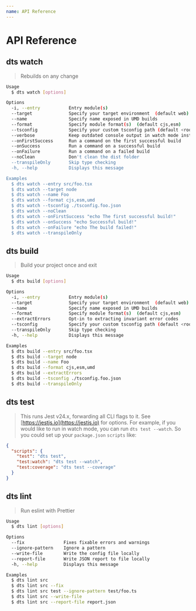 ```yaml
---
name: API Reference
---
```


# API Reference

## dts watch
>  Rebuilds on any change

```sh
Usage
  $ dts watch [options]

Options
  -i, --entry           Entry module(s)
  --target              Specify your target environment  (default web)
  --name                Specify name exposed in UMD builds
  --format              Specify module format(s)  (default cjs,esm)
  --tsconfig            Specify your custom tsconfig path (default <root-folder>/tsconfig.json)
  --verbose             Keep outdated console output in watch mode instead of clearing the screen
  --onFirstSuccess      Run a command on the first successful build
  --onSuccess           Run a command on a successful build
  --onFailure           Run a command on a failed build
  --noClean             Don't clean the dist folder
  --transpileOnly       Skip type checking
  -h, --help            Displays this message

Examples
  $ dts watch --entry src/foo.tsx
  $ dts watch --target node
  $ dts watch --name Foo
  $ dts watch --format cjs,esm,umd
  $ dts watch --tsconfig ./tsconfig.foo.json
  $ dts watch --noClean
  $ dts watch --onFirstSuccess "echo The first successful build!"
  $ dts watch --onSuccess "echo Successful build!"
  $ dts watch --onFailure "echo The build failed!"
  $ dts watch --transpileOnly
```

## dts build
>   Build your project once and exit

```sh
Usage
  $ dts build [options]

Options
  -i, --entry           Entry module(s)
  --target              Specify your target environment  (default web)
  --name                Specify name exposed in UMD builds
  --format              Specify module format(s)  (default cjs,esm)
  --extractErrors       Opt-in to extracting invariant error codes
  --tsconfig            Specify your custom tsconfig path (default <root-folder>/tsconfig.json)
  --transpileOnly       Skip type checking
  -h, --help            Displays this message

Examples
  $ dts build --entry src/foo.tsx
  $ dts build --target node
  $ dts build --name Foo
  $ dts build --format cjs,esm,umd
  $ dts build --extractErrors
  $ dts build --tsconfig ./tsconfig.foo.json
  $ dts build --transpileOnly
```

## dts test
> This runs Jest v24.x, forwarding all CLI flags to it. See [https://jestjs.io](https://jestjs.io) for options. For example, if you would like to run in watch mode, you can run `dts test --watch`. So you could set up your `package.json` `scripts` like:
 
```json
{
  "scripts": {
    "test": "dts test",
    "test:watch": "dts test --watch",
    "test:coverage": "dts test --coverage"
  }
}
```

## dts lint
>  Run eslint with Prettier

```sh
Usage
  $ dts lint [options]

Options
  --fix               Fixes fixable errors and warnings
  --ignore-pattern    Ignore a pattern
  --write-file        Write the config file locally
  --report-file       Write JSON report to file locally
  -h, --help          Displays this message

Examples
  $ dts lint src
  $ dts lint src --fix
  $ dts lint src test --ignore-pattern test/foo.ts
  $ dts lint src --write-file
  $ dts lint src --report-file report.json
```

